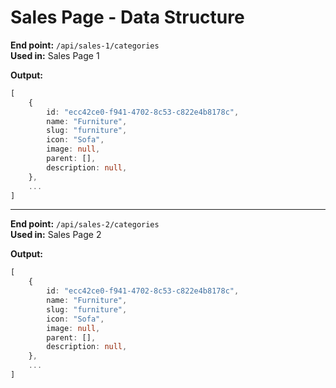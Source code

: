 # Sales Page - Data Structure

**End point:** `/api/sales-1/categories`  
**Used in:** Sales Page 1

**Output:**

```ts
[
    {
        id: "ecc42ce0-f941-4702-8c53-c822e4b8178c",
        name: "Furniture",
        slug: "furniture",
        icon: "Sofa",
        image: null,
        parent: [],
        description: null,
    },
    ...
]
```

---

**End point:** `/api/sales-2/categories`  
**Used in:** Sales Page 2

**Output:**

```ts
[
    {
        id: "ecc42ce0-f941-4702-8c53-c822e4b8178c",
        name: "Furniture",
        slug: "furniture",
        icon: "Sofa",
        image: null,
        parent: [],
        description: null,
    },
    ...
]
```
